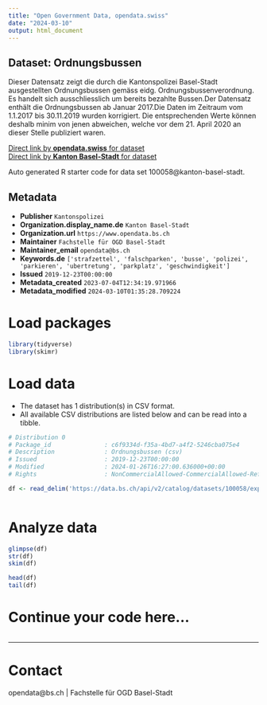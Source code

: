 ```yaml
---
title: "Open Government Data, opendata.swiss"
date: "2024-03-10"
output: html_document
---
```


## Dataset: Ordnungsbussen

Dieser Datensatz zeigt die durch die Kantonspolizei Basel-Stadt ausgestellten Ordnungsbussen gemäss eidg. Ordnungsbussenverordnung. Es handelt sich ausschliesslich um bereits bezahlte Bussen.Der Datensatz enthält die Ordnungsbussen ab Januar 2017.Die Daten im Zeitraum vom 1.1.2017 bis 30.11.2019 wurden korrigiert. Die entsprechenden Werte können deshalb minim von jenen abweichen, welche vor dem 21. April 2020 an dieser Stelle publiziert waren.

[Direct link by **opendata.swiss** for dataset](https://opendata.swiss/de/dataset/ordnungsbussen)<br>
[Direct link by **Kanton Basel-Stadt** for dataset](https://data.bs.ch/explore/dataset/100058/)

Auto generated R starter code for data set 100058@kanton-basel-stadt.

## Metadata

- **Publisher** `Kantonspolizei`
- **Organization.display_name.de** `Kanton Basel-Stadt`
- **Organization.url** `https://www.opendata.bs.ch`
- **Maintainer** `Fachstelle für OGD Basel-Stadt`
- **Maintainer_email** `opendata@bs.ch`
- **Keywords.de** `['strafzettel', 'falschparken', 'busse', 'polizei', 'parkieren', 'ubertretung', 'parkplatz', 'geschwindigkeit']`
- **Issued** `2019-12-23T00:00:00`
- **Metadata_created** `2023-07-04T12:34:19.971966`
- **Metadata_modified** `2024-03-10T01:35:28.709224`


# Load packages

```r

library(tidyverse)
library(skimr)

```

# Load data

-   The dataset has 1 distribution(s) in CSV format.
-   All available CSV distributions are listed below and can be read into a tibble.

```r

# Distribution 0
# Package_id               : c6f9334d-f35a-4bd7-a4f2-5246cba075e4
# Description              : Ordnungsbussen (csv)
# Issued                   : 2019-12-23T00:00:00
# Modified                 : 2024-01-26T16:27:00.636000+00:00
# Rights                   : NonCommercialAllowed-CommercialAllowed-ReferenceRequired

df <- read_delim('https://data.bs.ch/api/v2/catalog/datasets/100058/exports/csv')



```

# Analyze data

```r

glimpse(df)
str(df)
skim(df)

head(df)
tail(df)

```

# Continue your code here...

```r

```

------------------------------------------------------------------------

# Contact

opendata@bs.ch | Fachstelle für OGD Basel-Stadt
